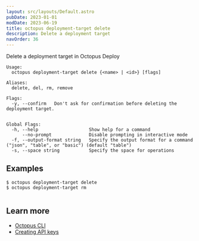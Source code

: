 ```yaml
---
layout: src/layouts/Default.astro
pubDate: 2023-01-01
modDate: 2023-06-19
title: octopus deployment-target delete
description: Delete a deployment target
navOrder: 36
---
```


Delete a deployment target in Octopus Deploy

```
Usage:
  octopus deployment-target delete {<name> | <id>} [flags]

Aliases:
  delete, del, rm, remove

Flags:
  -y, --confirm   Don't ask for confirmation before deleting the deployment target.


Global Flags:
  -h, --help                   Show help for a command
      --no-prompt              Disable prompting in interactive mode
  -f, --output-format string   Specify the output format for a command ("json", "table", or "basic") (default "table")
  -s, --space string           Specify the space for operations

```

## Examples

<SamplesInstance />

```
$ octopus deployment-target delete
$ octopus deployment-target rm


```

## Learn more

- [Octopus CLI](/docs/octopus-rest-api/cli)
- [Creating API keys](/docs/octopus-rest-api/how-to-create-an-api-key)